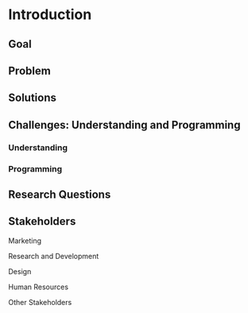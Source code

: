 # Introduction {#introduction}

## Goal

## Problem

## Solutions

## Challenges: Understanding and Programming

### Understanding

### Programming

## Research Questions

## Stakeholders

Marketing

Research and Development

Design

Human Resources

Other Stakeholders
